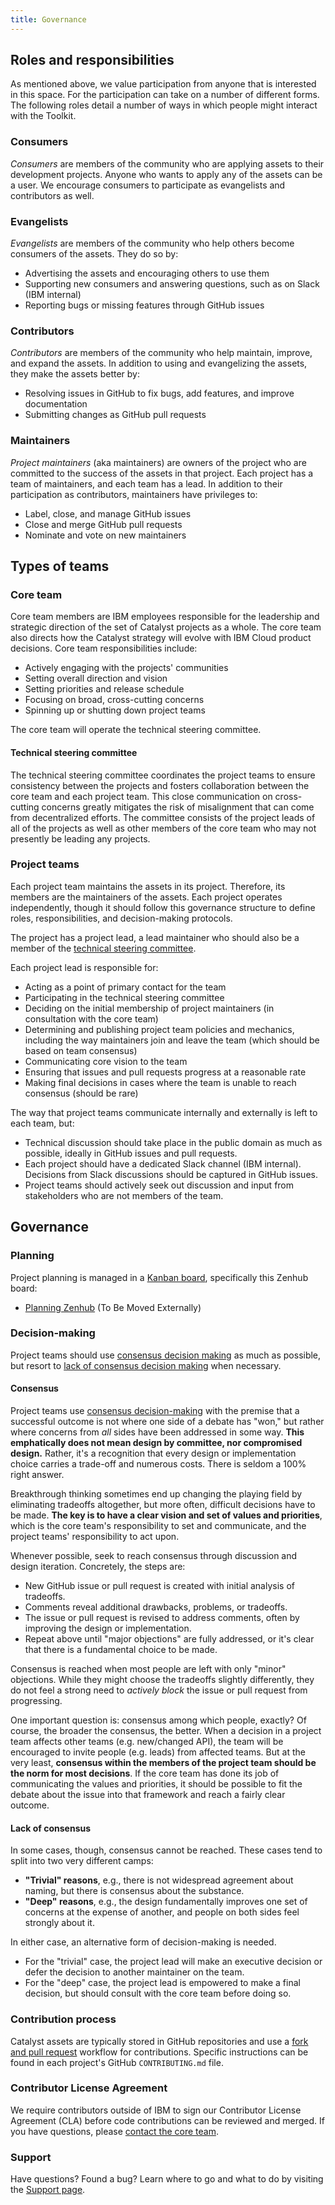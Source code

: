 ```yaml
---
title: Governance
---
```



## Roles and responsibilities

As mentioned above, we value participation from anyone that is interested in this space. For the
<Globals name="shortName" /> participation can take on a number of different forms. The following
roles detail a number of ways in which people might interact with the Toolkit.

### Consumers

_Consumers_ are members of the community who are applying assets to their development projects. Anyone who wants to 
apply any of the assets can be a user. We encourage consumers to participate as evangelists and contributors as well.

### Evangelists

_Evangelists_ are members of the community who help others become consumers of the assets. They do so by:

- Advertising the assets and encouraging others to use them
- Supporting new consumers and answering questions, such as on Slack (IBM internal)
- Reporting bugs or missing features through GitHub issues

### Contributors

_Contributors_ are members of the community who help maintain, improve, and expand the assets. In addition to using 
and evangelizing the assets, they make the assets better by:

- Resolving issues in GitHub to fix bugs, add features, and improve documentation
- Submitting changes as GitHub pull requests

### Maintainers

_Project maintainers_ (aka maintainers) are owners of the project who are committed to the success of the assets in 
that project. Each project has a team of maintainers, and each team has a lead. In addition to their participation as 
contributors, maintainers have privileges to:

- Label, close, and manage GitHub issues
- Close and merge GitHub pull requests
- Nominate and vote on new maintainers

## Types of teams

### Core team

Core team members are IBM employees responsible for the leadership and strategic direction of the set of Catalyst projects as a whole. The core team also directs how the Catalyst strategy will evolve with IBM Cloud product decisions. Core team responsibilities include:

- Actively engaging with the projects' communities
- Setting overall direction and vision
- Setting priorities and release schedule
- Focusing on broad, cross-cutting concerns
- Spinning up or shutting down project teams

The core team will operate the technical steering committee.

#### Technical steering committee

The technical steering committee coordinates the project teams to ensure consistency between the projects and fosters collaboration between the core team and each project team. This close communication on cross-cutting concerns greatly mitigates the risk of misalignment that can come from decentralized efforts. The committee consists of the project leads of all of the projects as well as other members of the core team who may not presently be leading any projects.

### Project teams

Each project team maintains the assets in its project. Therefore, its members are the maintainers of the assets. Each project operates independently, though it should follow this governance structure to define roles, responsibilities, and decision-making protocols.

The project has a project lead, a lead maintainer who should also be a member of the [technical steering committee](#technical-steering-committee).

Each project lead is responsible for:
- Acting as a point of primary contact for the team
- Participating in the technical steering committee
- Deciding on the initial membership of project maintainers (in consultation with the core team)
- Determining and publishing project team policies and mechanics, including the way maintainers join and leave the team (which should be based on team consensus)
- Communicating core vision to the team
- Ensuring that issues and pull requests progress at a reasonable rate
- Making final decisions in cases where the team is unable to reach consensus (should be rare)

The way that project teams communicate internally and externally is left to each team, but:
- Technical discussion should take place in the public domain as much as possible, ideally in GitHub issues and pull requests.
- Each project should have a dedicated Slack channel (IBM internal). Decisions from Slack discussions should be captured in GitHub issues.
- Project teams should actively seek out discussion and input from stakeholders who are not members of the team.

## Governance

### Planning

Project planning is managed in a [Kanban board](https://en.wikipedia.org/wiki/Kanban_board), specifically this Zenhub board:

- [Planning Zenhub](https://github.ibm.com/garage-catalyst/planning) (To Be Moved Externally)

### Decision-making

Project teams should use [consensus decision making](#consensus) as much as possible, but resort to [lack of consensus decision making](#lack-of-consensus) when necessary.

#### Consensus

Project teams use [consensus decision-making](http://en.wikipedia.org/wiki/Consensus_decision-making) with the premise that a successful outcome is not where one side of a debate has "won," but rather where concerns from _all_ sides have been addressed in some way. **This emphatically does not mean design by committee, nor compromised design.** Rather, it's a recognition that every design or implementation choice carries a trade-off and numerous costs. There is seldom a 100% right answer.

Breakthrough thinking sometimes end up changing the playing field by eliminating tradeoffs altogether, but more often, difficult decisions have to be made. **The key is to have a clear vision and set of values and priorities**, which is the core team's responsibility to set and communicate, and the project teams' responsibility to act upon.

Whenever possible, seek to reach consensus through discussion and design iteration. Concretely, the steps are:

- New GitHub issue or pull request is created with initial analysis of tradeoffs.
- Comments reveal additional drawbacks, problems, or tradeoffs.
- The issue or pull request is revised to address comments, often by improving the design or implementation.
- Repeat above until "major objections" are fully addressed, or it's clear that there is a fundamental choice to be made.

Consensus is reached when most people are left with only "minor" objections. While they might choose the tradeoffs slightly differently, they do not feel a strong need to _actively block_ the issue or pull request from progressing.

One important question is: consensus among which people, exactly? Of course, the broader the consensus, the better. When a decision in a project team affects other teams (e.g. new/changed API), the team will be encouraged to invite people (e.g. leads) from affected teams. But at the very least, **consensus within the members of the project team should be the norm for most decisions**. If the core team has done its job of communicating the values and priorities, it should be possible to fit the debate about the issue into that framework and reach a fairly clear outcome.

#### Lack of consensus

In some cases, though, consensus cannot be reached. These cases tend to split into two very different camps:

- **"Trivial" reasons**, e.g., there is not widespread agreement about naming, but there is consensus about the substance.
- **"Deep" reasons**, e.g., the design fundamentally improves one set of concerns at the expense of another, and people on both sides feel strongly about it.

In either case, an alternative form of decision-making is needed.

- For the "trivial" case, the project lead will make an executive decision or defer the decision to another maintainer on the team.
- For the "deep" case, the project lead is empowered to make a final decision, but should consult with the core team before doing so.

### Contribution process

Catalyst assets are typically stored in GitHub repositories and use a [fork and pull request](https://guides.github.com/activities/forking/) workflow for contributions. Specific instructions can be found in each project's GitHub `CONTRIBUTING.md` file.

### Contributor License Agreement

We require contributors outside of IBM to sign our Contributor License Agreement (CLA) before code contributions can be reviewed and merged. If you have questions, please [contact the core team](/help/support#email).

### Support

Have questions? Found a bug? Learn where to go and what to do by visiting the [Support page](/help/support).
